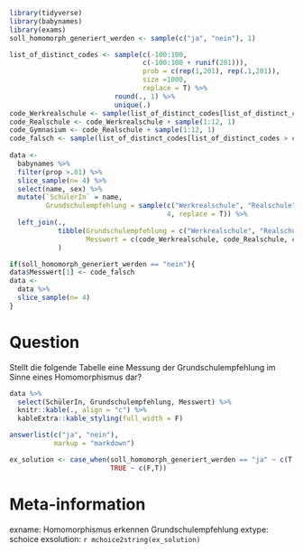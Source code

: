 ```r
library(tidyverse)
library(babynames)
library(exams)
soll_homomorph_generiert_werden <- sample(c("ja", "nein"), 1)

list_of_distinct_codes <- sample(c(-100:100, 
                                 c(-100:100 + runif(201))), 
                                 prob = c(rep(1,201), rep(.1,201)),
                                 size =1000,
                                 replace = T) %>% 
                          round(., 1) %>% 
                          unique(.)
code_Werkrealschule <- sample(list_of_distinct_codes[list_of_distinct_codes < 75], 1) 
code_Realschule <- code_Werkrealschule + sample(1:12, 1)
code_Gymnasium <- code_Realschule + sample(1:12, 1)
code_falsch <- sample(list_of_distinct_codes[list_of_distinct_codes > code_Realschule], 1) #später wird werkrea falsch
                 
data <- 
  babynames %>% 
  filter(prop >.01) %>% 
  slice_sample(n= 4) %>% 
  select(name, sex) %>% 
  mutate(`SchülerIn` = name,
         Grundschulempfehlung = sample(c("Werkrealschule", "Realschule", "Gymnasium"),
                                       4, replace = T)) %>% 
  left_join(.,
            tibble(Grundschulempfehlung = c("Werkrealschule", "Realschule", "Gymnasium"),
                   Messwert = c(code_Werkrealschule, code_Realschule, code_Gymnasium))
            )

if(soll_homomorph_generiert_werden == "nein"){
data$Messwert[1] <- code_falsch
data <- 
  data %>% 
  slice_sample(n= 4)
}
```


Question
========
Stellt die folgende Tabelle eine Messung der Grundschulempfehlung im Sinne eines Homomorphismus dar?

```r
data %>% 
  select(SchülerIn, Grundschulempfehlung, Messwert) %>% 
  knitr::kable(., align = "c") %>% 
  kableExtra::kable_styling(full_width = F)
```



```r
answerlist(c("ja", "nein"), 
           markup = "markdown")
```


```r
ex_solution <- case_when(soll_homomorph_generiert_werden == "ja" ~ c(T,F),
                         TRUE ~ c(F,T))
```



Meta-information
================
exname: Homomorphismus erkennen Grundschulempfehlung
extype: schoice
exsolution: `r mchoice2string(ex_solution)`